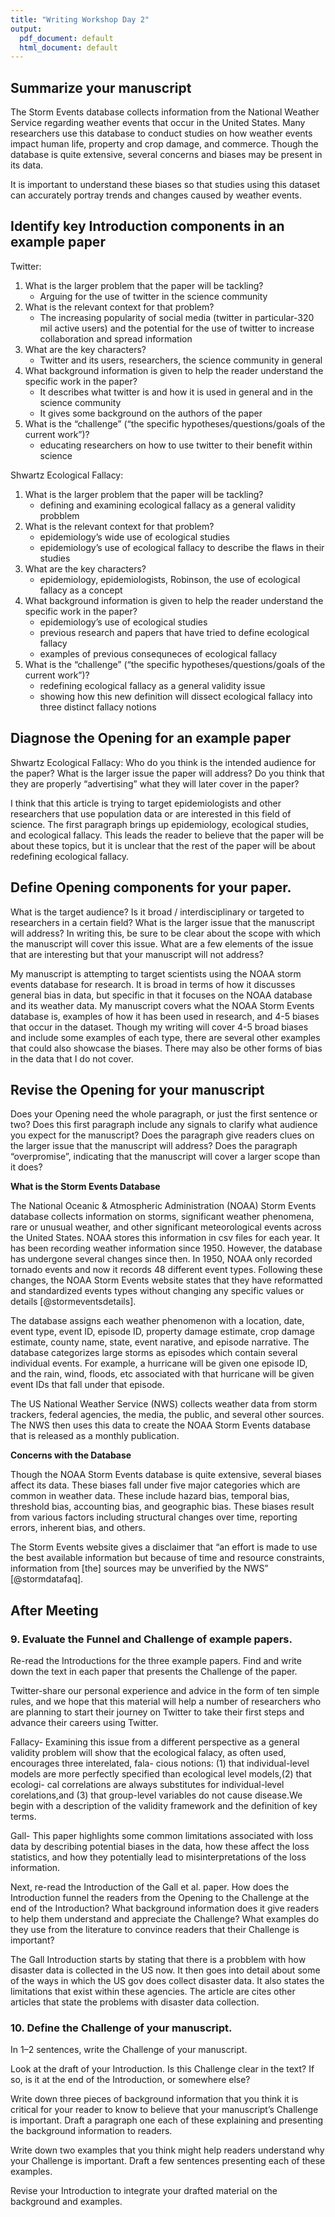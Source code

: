 ```yaml
---
title: "Writing Workshop Day 2"
output:
  pdf_document: default
  html_document: default
---
```



## Summarize your manuscript 

The Storm Events database collects information from the National Weather Service regarding weather events that occur in the United States. Many researchers use this database to conduct studies on how weather events impact human life, property and crop damage, and commerce. Though the database is quite extensive, several concerns and biases may be present in its data. 


It is important to understand these biases so that studies using this dataset can accurately portray trends and changes caused by weather events. 

## Identify key Introduction components in an example paper
Twitter: 

1. What is the larger problem that the paper will be tackling?
    - Arguing for the use of twitter in the science community 
2. What is the relevant context for that problem?
    - The increasing popularity of social media (twitter in particular-320 mil active users) and the potential for the use of twitter to increase collaboration and spread information 
3. What are the key characters?
    - Twitter and its users, researchers, the science community in general  
4. What background information is given to help the reader understand the specific work in the paper?
    - It describes what twitter is and how it is used in general and in the science community
    - It gives some background on the authors of the paper
5. What is the “challenge” (“the specific hypotheses/questions/goals of the current work”)?
    - educating researchers on how to use twitter to their benefit within science 

Shwartz Ecological Fallacy: 

1. What is the larger problem that the paper will be tackling?
    - defining and examining ecological fallacy as a general validity probblem 

2. What is the relevant context for that problem?
    - epidemiology's wide use of ecological studies 
    - epidemiology's use of ecological fallacy to describe the flaws in their studies 

3. What are the key characters?
    - epidemiology, epidemiologists, Robinson, the use of ecological fallacy as a concept 

4. What background information is given to help the reader understand the specific work in the paper?
    - epidemiology's use of ecological studies 
    - previous research and papers that have tried to define ecological fallacy
    - examples of previous consequneces of ecological fallacy 

    
5. What is the “challenge” (“the specific hypotheses/questions/goals of the current work”)? 
    - redefining ecological fallacy as a general validity issue 
    - showing how this new definition will dissect ecological fallacy into three distinct fallacy notions   

## Diagnose the Opening for an example paper 

Shwartz Ecological Fallacy:
Who do you think is the intended audience for the paper? What is the larger issue the paper will address? Do you think that they are properly “advertising” what they will later cover in the paper?  

I think that this article is trying to target epidemiologists and other researchers that use population data or are interested in this field of science. The first paragraph brings up epidemiology, ecological studies, and ecological fallacy. This leads the reader to believe that the paper will be about these topics, but it is unclear that the rest of the paper will be about redefining ecological fallacy. 

## Define Opening components for your paper.

What is the target audience? Is it broad / interdisciplinary or targeted to researchers in a certain field?
What is the larger issue that the manuscript will address? In writing this, be sure to be clear about the scope with which the manuscript will cover this issue.
What are a few elements of the issue that are interesting but that your manuscript will not address?

My manuscript is attempting to target scientists using the NOAA storm events database for research. It is broad in terms of how it discusses general bias in data, but specific in that it focuses on the NOAA database and its weather data. My manuscript covers what the NOAA Storm Events database is, examples of how it has been used in research, and 4-5 biases that occur in the dataset. Though my writing will cover 4-5 broad biases and include some examples of each type, there are several other examples that could also showcase the biases. There may also be other forms of bias in the data that I do not cover. 


## Revise the Opening for your manuscript
Does your Opening need the whole paragraph, or just the first sentence or two? Does this first paragraph include any signals to clarify what audience you expect for the manuscript? Does the paragraph give readers clues on the larger issue that the manuscript will address? Does the paragraph “overpromise”, indicating that the manuscript will cover a larger scope than it does?

**What is the Storm Events Database**

The National Oceanic & Atmospheric Administration (NOAA) Storm Events database collects information on storms, significant weather phenomena, rare or unusual weather, and other significant meteorological events across the United States. NOAA stores this information in csv files for each year. It has been recording weather information since 1950. However, the database has undergone several changes since then. In 1950, NOAA only recorded tornado events and now it records 48 different event types. Following these changes, the NOAA Storm Events website states that they have reformatted and standardized events types without changing any specific values or details [@stormeventsdetails]. 

The database assigns each weather phenomenon with a location, date, event type, event ID, episode ID, property damage estimate, crop damage estimate, county name, state, event narative, and episode narrative. The database categorizes large storms as episodes which contain several individual events. For example, a hurricane will be given one episode ID, and the rain, wind, floods, etc associated with that hurricane will be given event IDs that fall under that episode. 

The US National Weather Service (NWS) collects weather data from storm trackers, federal agencies, the media, the public, and several other sources. The NWS then uses this data to create the NOAA Storm Events database that is released as a monthly publication. 

**Concerns with the Database**

Though the NOAA Storm Events database is quite extensive, several biases affect its data. These biases fall under five major categories which are common in weather data. These include hazard bias, temporal bias, threshold bias, accounting bias, and geographic bias. These biases result from various factors including structural changes over time, reporting errors, inherent bias, and others. 



The Storm Events website gives a disclaimer that "an effort is made to use the best available information but because of time and resource constraints, information from [the] sources may be unverified by the NWS" [@stormdatafaq]. 


## After Meeting  

### 9. Evaluate the Funnel and Challenge of example papers.
Re-read the Introductions for the three example papers. Find and write down the text in each paper that presents the Challenge of the paper.

Twitter-share our personal experience and advice in the form of ten simple rules, and we hope that this material will help a number of researchers who are planning to start their journey on Twitter to take their first steps and advance their careers using Twitter.

Fallacy- Examining this issue from a different perspective as a general validity problem will show that the ecological falacy, as often used, encourages three interelated, fala- cious notions: (1) that individual-level models are more perfectly specified than ecological level models,(2) that ecologi- cal correlations are always substitutes for individual-level corelations,and (3) that group-level variables do not cause disease.We begin with a description of the validity framework and the definition of key terms.

Gall- This paper highlights some common limitations associated with loss data by describing potential biases in the data, how these affect the loss statistics, and how they potentially lead to misinterpretations of the loss information. 


Next, re-read the Introduction of the Gall et al. paper. How does the Introduction funnel the readers from the Opening to the Challenge at the end of the Introduction? What background information does it give readers to help them understand and appreciate the Challenge? What examples do they use from the literature to convince readers that their Challenge is important?

The Gall Introduction starts by stating that there is a probblem with how disaster data is collected in the US now. It then goes into detail about some of the ways in which the US gov does collect disaster data. It also states the limitations that exist within these agencies. The article are cites other articles that state the problems with disaster data collection. 



### 10. Define the Challenge of your manuscript.
In 1–2 sentences, write the Challenge of your manuscript.

Look at the draft of your Introduction. Is this Challenge clear in the text? If so, is it at the end of the Introduction, or somewhere else?

Write down three pieces of background information that you think it is critical for your reader to know to believe that your manuscript’s Challenge is important. Draft a paragraph one each of these explaining and presenting the background information to readers.

Write down two examples that you think might help readers understand why your Challenge is important. Draft a few sentences presenting each of these examples.

Revise your Introduction to integrate your drafted material on the background and examples.



 
